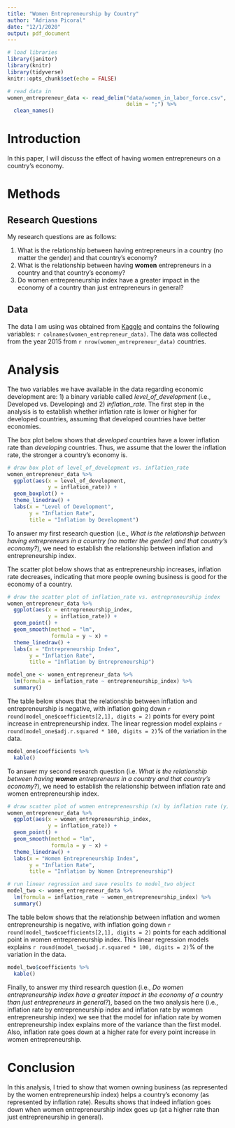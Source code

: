 ```yaml
---
title: "Women Entrepreneurship by Country"
author: "Adriana Picoral"
date: "12/1/2020"
output: pdf_document
---
```


```r
# load libraries
library(janitor)
library(knitr)
library(tidyverse)
knitr::opts_chunk$set(echo = FALSE)

# read data in
women_entrepreneur_data <- read_delim("data/women_in_labor_force.csv",
                                      delim = ";") %>%
  clean_names()
```

# Introduction

In this paper, I will discuss the effect of having women entrepreneurs on a country's economy. 

# Methods

## Research Questions

My research questions are as follows:

1. What is the relationship between having entrepreneurs in a country (no matter the gender) and that country's economy?
1. What is the relationship between having **women** entrepreneurs in a country and that country's economy?
1. Do women entrepreneurship index have a greater impact in the economy of a country than just entrepreneurs in general?

## Data

The data I am using was obtained from [Kaggle](https://www.kaggle.com/babyoda/women-entrepreneurship-and-labor-force) and contains the following variables: `r colnames(women_entrepreneur_data)`. The data was collected from the year 2015 from `r nrow(women_entrepreneur_data)` countries. 

# Analysis

The two variables we have available in the data regarding economic development are: 1) a binary variable called *level_of_development* (i.e., Developed vs. Developing) and 2) *inflation_rate*. The first step in the analysis is to establish whether inflation rate is lower or higher for developed countries, assuming that developed countries have better economies.

The box plot below shows that *developed* countries have a lower inflation rate than *developing* countries. Thus, we assume that the lower the inflation rate, the stronger a country's economy is. 

```r
# draw box plot of level_of_development vs. inflation_rate
women_entrepreneur_data %>%
  ggplot(aes(x = level_of_development,
             y = inflation_rate)) +
  geom_boxplot() +
  theme_linedraw() +
  labs(x = "Level of Development",
       y = "Inflation Rate",
       title = "Inflation by Development")
```

To answer my first research question (i.e., *What is the relationship between having entrepreneurs in a country (no matter the gender) and that country's economy?*), we need to establish the relationship between inflation and entrepreneurship index.

The scatter plot below shows that as entrepreneurship increases, inflation rate decreases, indicating that more people owning business is good for the economy of a country.

```r
# draw the scatter plot of inflation_rate vs. entrepreneurship index
women_entrepreneur_data %>%
  ggplot(aes(x = entrepreneurship_index,
             y = inflation_rate)) +
  geom_point() +
  geom_smooth(method = "lm",
              formula = y ~ x) +
  theme_linedraw() +
  labs(x = "Entrepreneurship Index",
       y = "Inflation Rate",
       title = "Inflation by Entrepreneurship")
```


```r
model_one <- women_entrepreneur_data %>%
  lm(formula = inflation_rate ~ entrepreneurship_index) %>%
  summary()
```

The table below shows that the relationship between inflation and entrepreneurship is negative, with inflation going down `r round(model_one$coefficients[2,1], digits = 2)` points for every point increase in entrepreneurship index. The linear regression model explains `r round(model_one$adj.r.squared * 100, digits = 2)`% of the variation in the data.

```r
model_one$coefficients %>%
  kable()
```

To answer my second research question (i.e. _What is the relationship between having **women** entrepreneurs in a country and that country's economy?_), we need to establish the relationship between inflation rate and women entrepreneurship index.


```r
# draw scatter plot of women entrepreneurship (x) by inflation rate (y)
women_entrepreneur_data %>%
  ggplot(aes(x = women_entrepreneurship_index,
             y = inflation_rate)) +
  geom_point() +
  geom_smooth(method = "lm",
              formula = y ~ x) +
  theme_linedraw() +
  labs(x = "Women Entrepreneurship Index",
       y = "Inflation Rate",
       title = "Inflation by Women Entrepreneurship")
```

```r
# run linear regression and save results to model_two object
model_two <- women_entrepreneur_data %>%
  lm(formula = inflation_rate ~ women_entrepreneurship_index) %>%
  summary()
```

The table below shows that the relationship between inflation and women entrepreneurship is negative, with inflation going down `r round(model_two$coefficients[2,1], digits = 2)` points for each additional point in women entrepreneurship index. This linear regression models explains `r round(model_two$adj.r.squared * 100, digits = 2)`% of the variation in the data.

```r
model_two$coefficients %>%
  kable()
```

Finally, to answer my third research question (i.e., *Do women entrepreneurship index have a greater impact in the economy of a country than just entrepreneurs in general?*), based on the two analysis here (i.e., inflation rate by entrepreneurship index and inflation rate by women entrepreneurship index) we see that the model for inflation rate by women entrepreneurship index explains more of the variance than the first model. Also, inflation rate goes down at a higher rate for every point increase in women entrepreneurship. 


# Conclusion

In this analysis, I tried to show that women owning business (as represented by the women entrepreneurship index) helps a country's economy (as represented by inflation rate). Results shows that indeed inflation goes down when women entrepreneurship index goes up (at a higher rate than just entrepreneurship in general).

